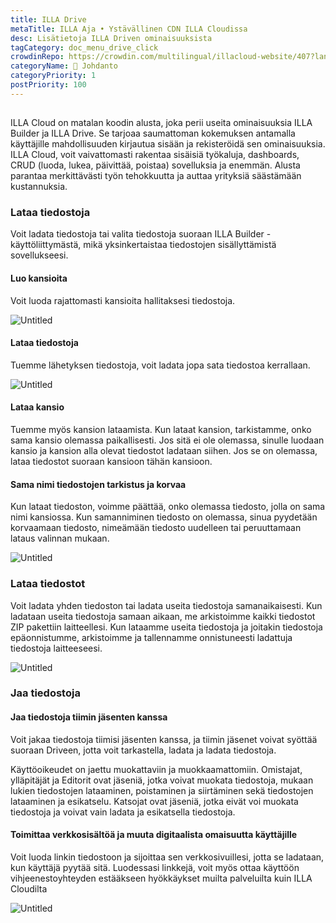 ```yaml
---
title: ILLA Drive
metaTitle: ILLA Aja • Ystävällinen CDN ILLA Cloudissa
desc: Lisätietoja ILLA Driven ominaisuuksista
tagCategory: doc_menu_drive_click
crowdinRepo: https://crowdin.com/multilingual/illacloud-website/407?languages=fi&filter=basic&value=0
categoryName: 👋 Johdanto
categoryPriority: 1
postPriority: 100
---
```


## <h2 hidden>Mitä ILLA Drive</h2>

ILLA Cloud on matalan koodin alusta, joka perii useita ominaisuuksia ILLA Builder ja ILLA Drive. Se tarjoaa saumattoman kokemuksen antamalla käyttäjille mahdollisuuden kirjautua sisään ja rekisteröidä sen ominaisuuksia. ILLA Cloud, voit vaivattomasti rakentaa sisäisiä työkaluja, dashboards, CRUD (luoda, lukea, päivittää, poistaa) sovelluksia ja enemmän. Alusta parantaa merkittävästi työn tehokkuutta ja auttaa yrityksiä säästämään kustannuksia.

### Lataa tiedostoja

Voit ladata tiedostoja tai valita tiedostoja suoraan ILLA Builder -käyttöliittymästä, mikä yksinkertaistaa tiedostojen sisällyttämistä sovellukseesi.

#### Luo kansioita

Voit luoda rajattomasti kansioita hallitaksesi tiedostoja. 

![Untitled](https://cdn.illacloud.com/official-website/img/docs/drive/Untitled.png)

#### Lataa tiedostoja

Tuemme lähetyksen tiedostoja, voit ladata jopa sata tiedostoa kerrallaan.

![Untitled](https://cdn.illacloud.com/official-website/img/docs/drive/Untitled%20(1).png)

#### Lataa kansio

Tuemme myös kansion lataamista. Kun lataat kansion, tarkistamme, onko sama kansio olemassa paikallisesti. Jos sitä ei ole olemassa, sinulle luodaan kansio ja kansion alla olevat tiedostot ladataan siihen. Jos se on olemassa, lataa tiedostot suoraan kansioon tähän kansioon.

#### Sama nimi tiedostojen tarkistus ja korvaa

Kun lataat tiedoston, voimme päättää, onko olemassa tiedosto, jolla on sama nimi kansiossa. Kun samanniminen tiedosto on olemassa, sinua pyydetään korvaamaan tiedosto, nimeämään tiedosto uudelleen tai peruuttamaan lataus valinnan mukaan. 

![Untitled](https://cdn.illacloud.com/official-website/img/docs/drive/Untitled%20(2).png)

### Lataa tiedostot

Voit ladata yhden tiedoston tai ladata useita tiedostoja samanaikaisesti. Kun ladataan useita tiedostoja samaan aikaan, me arkistoimme kaikki tiedostot ZIP pakettiin laitteellesi. Kun lataamme useita tiedostoja ja joitakin tiedostoja epäonnistumme, arkistoimme ja tallennamme onnistuneesti ladattuja tiedostoja laitteeseesi.

![Untitled](https://cdn.illacloud.com/official-website/img/docs/drive/Untitled%20(3).png)

### Jaa tiedostoja

#### Jaa tiedostoja tiimin jäsenten kanssa

Voit jakaa tiedostoja tiimisi jäsenten kanssa, ja tiimin jäsenet voivat syöttää suoraan Driveen, jotta voit tarkastella, ladata ja ladata tiedostoja. 

Käyttöoikeudet on jaettu muokattaviin ja muokkaamattomiin. Omistajat, ylläpitäjät ja Editorit ovat jäseniä, jotka voivat muokata tiedostoja, mukaan lukien tiedostojen lataaminen, poistaminen ja siirtäminen sekä tiedostojen lataaminen ja esikatselu. 
Katsojat ovat jäseniä, jotka eivät voi muokata tiedostoja ja voivat vain ladata ja esikatsella tiedostoja. 

#### Toimittaa verkkosisältöä ja muuta digitaalista omaisuutta käyttäjille

Voit luoda linkin tiedostoon ja sijoittaa sen verkkosivuillesi, jotta se ladataan, kun käyttäjä pyytää sitä. Luodessasi linkkejä, voit myös ottaa käyttöön vihjeenestoyhteyden estääkseen hyökkäykset muilta palveluilta kuin ILLA Cloudilta

![Untitled](https://cdn.illacloud.com/official-website/img/docs/drive/Untitled%20(4).png)
